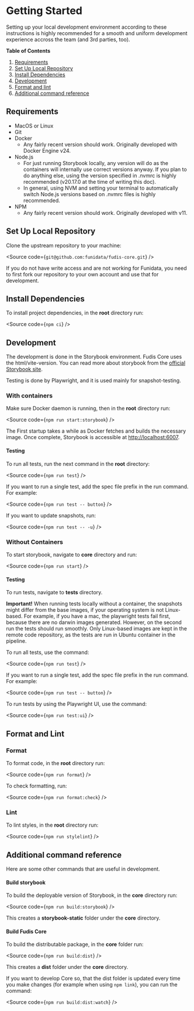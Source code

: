 
<Meta title="Documentation/Development/Getting Started" />

# Getting Started

Setting up your local development environment according to these instructions is highly recommended for a smooth and uniform development experience accross the team (and 3rd parties, too).

**Table of Contents**

1. [Requirements](#requirements)
2. [Set Up Local Repository](#set-up-local-repository)
3. [Install Dependencies](#install-dependencies)
4. [Development](#development)
5. [Format and lint](#format-and-lint)
6. [Additional command reference](#additional-command-reference)

## Requirements

- MacOS or Linux
- Git
- Docker
  - Any fairly recent version should work. Originally developed with Docker Engine v24.
- Node.js
  - For just running Storybook locally, any version will do as the containers will internally use correct versions anyway. If you plan to do anything else, using the version specified in .nvmrc is highly recommended (v20.17.0 at the time of writing this doc).
  - In general, using NVM and setting your terminal to automatically switch Node.js versions based on .nvmrc files is highly recommended.
- NPM
  - Any fairly recent version should work. Originally developed with v11.

## Set Up Local Repository

Clone the upstream repository to your machine:

<Source code={`git@github.com:funidata/fudis-core.git`} />

If you do not have write access and are not working for Funidata, you need to first fork our repository to your own account and use that for development.

## Install Dependencies

To install project dependencies, in the **root** directory run:

<Source code={`npm ci`} />

## Development

The development is done in the Storybook environment. Fudis Core uses the html/vite-version. You can read more about storybook from the [official Storybook site](https://storybook.js.org/).

Testing is done by Playwright, and it is used mainly for snapshot-testing.

### With containers

Make sure Docker daemon is running, then in the **root** directory run:

<Source code={`npm run start:storybook`} />

The First startup takes a while as Docker fetches and builds the necessary image. Once complete, Storybook is accessible at [http://localhost:6007](http://localhost:6007).

#### Testing

To run all tests, run the next command in the **root** directory:

<Source code={`npm run test`} />

If you want to run a single test, add the spec file prefix in the run command. For example:

<Source code={`npm run test -- button`} />

If you want to update snapshots, run:

<Source code={`npm run test -- -u`} />

### Without Containers

To start storybook, navigate to **core** directory and run:

<Source code={`npm run start`} />

#### Testing

To run tests, navigate to **tests** directory.

**Important!** When running tests locally without a container, the snapshots might differ from the base images, if your operating system is not Linux-based. For example, if you have a mac, the playwright tests fail first, because there are no darwin images generated. However, on the second run the tests should run smoothly. Only Linux-based images are kept in the remote code repository, as the tests are run in Ubuntu container in the pipeline.

To run all tests, use the command:

<Source code={`npm run test`} />

If you want to run a single test, add the spec file prefix in the run command. For example:

<Source code={`npm run test -- button`} />

To run tests by using the Playwright UI, use the command:

<Source code={`npm run test:ui`} />

## Format and Lint

### Format

To format code, in the **root** directory run:

<Source code={`npm run format`} />

To check formatting, run:

<Source code={`npm run format:check`} />

### Lint

To lint styles, in the **root** directory run:

<Source code={`npm run stylelint`} />

## Additional command reference

Here are some other commands that are useful in development.

#### Build storybook

To build the deployable version of Storybook, in the **core** directory run:

<Source code={`npm run build:storybook`} />

This creates a **storybook-static** folder under the **core** directory.

#### Build Fudis Core

To build the distributable package, in the **core** folder run:

<Source code={`npm run build:dist`} />

This creates a **dist** folder under the **core** directory.

If you want to develop Core so, that the dist folder is updated every time you make changes (for example when using `npm link`), you can run the command:

<Source code={`npm run build:dist:watch`} />
